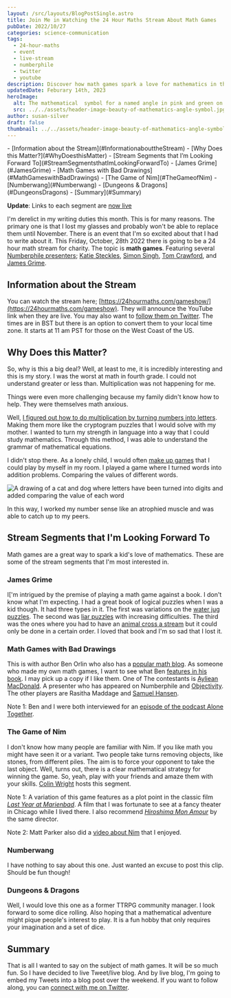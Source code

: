 ```yaml
---
layout: /src/layouts/BlogPostSingle.astro
title: Join Me in Watching the 24 Hour Maths Stream About Math Games
pubDate: 2022/10/27
categories: science-communication
tags:
  - 24-hour-maths
  - event
  - live-stream
  - numberphile
  - twitter
  - youtube
description: Discover how math games spark a love for mathematics in this recap of the 24-hour math stream for charity. Explore the benefits of various math games showcased by some presenters from Numberphile
updatedDate: Feburary 14th, 2023
heroImage:
  alt: The mathematical  symbol for a named angle in pink and green on a white bacground.
  src: ../../assets/header-image-beauty-of-mathematics-angle-symbol.jpg
author: susan-silver
draft: false
thumbnail: ../../assets/header-image-beauty-of-mathematics-angle-symbol.jpg
---
```


<Toc>
- [Information about the Stream](#InformationabouttheStream)
- [Why Does this Matter?](#WhyDoesthisMatter)
- [Stream Segments that I’m Looking Forward To](#StreamSegmentsthatImLookingForwardTo)
  - [James Grime](#JamesGrime)
  - [Math Games with Bad Drawings](#MathGameswithBadDrawings)
  - [The Game of Nim](#TheGameofNim)
  - [Numberwang](#Numberwang)
  - [Dungeons & Dragons](#DungeonsDragons)
- [Summary](#Summary)
</Toc>


**Update**: Links to each segment are [now live](https://24hourmaths.com/gameshow)

I'm derelict in my writing duties this month. This is for many reasons. The primary one is that I lost my glasses and probably 
won't be able to replace them until November. There is an event that I'm so excited about that I had to write about it. 
This Friday, October, 28th 2022 there is going to be a 24 hour math stream for charity. The topic is **math games**. 
Featuring several 
[Numberphile presenters](https://beautyofmathematics.com/favorite-video-every-year-numberphile/); [Katie Steckles](https://www.katiesteckles.co.uk/), [Simon Singh](https://simonsingh.net/), [Tom Crawford](https://tomrocksmaths.com/), and [James Grime](https://www.singingbanana.com/).

## <a name="InformationabouttheStream"></a> Information about the Stream

You can watch the stream here;
 [https://24hourmaths.com/gameshow/](https://24hourmaths.com/gameshow). They will announce the YouTube link when they are 
 live. You may also want to [follow them on Twitter](https://twitter.com/24hmaths). The times are in BST but there
  is an option to convert them to your local time zone. It starts at 11 am PST for those on the West Coast of the US.

## <a name="WhyDoesthisMatter"></a> Why Does this Matter?

So, why is this a big deal? Well, at least to me, it is incredibly interesting and this is my story. 
I was the worst at math in fourth grade. I could not understand greater or less than. Multiplication was not happening for me.

Things were even more challenging because my family didn't know how to help. They were themselves math anxious.

Well, [I figured out how to do multiplication by turning numbers into letters](https://medium.com/@SusanSilver/a-writer-s-illicit-love-affair-with-mathematics-d7d144ac2234?source=user_profile---------0----------------------------). Making them more like the cryptogram puzzles that I would solve with my mother. I wanted to turn my strength in language into a way that I could study mathematics. Through this method, I was able to understand the grammar of mathematical equations.

I didn't stop there. As a lonely child, I would often [make up games](https://beautyofmathematics.com/creative-play-mathematics/) that I could play by myself in my room. I played a game where I turned words into addition problems. Comparing the values of different words.




<Image src={compare} alt="A drawing of a cat and dog where letters have been turned into digits and added comparing the value of each word" format="avif" quality="mid"/>


In this way, I worked my number sense like an atrophied muscle and was able to catch up to my peers.

## <a name="StreamSegmentsthatImLookingForwardTo"></a> Stream Segments that I'm Looking Forward To

Math games are a great way to spark a kid's love of mathematics. These are some of the stream segments that I'm most interested in.

### <a name="JamesGrime"></a> James Grime

I\['m intrigued by the premise of playing a math game against a book. I don't know what I'm expecting. I had a great book of logical puzzles when I was a kid though. It had three types in it. The first was variations on the [water jug puzzles](https://www.youtube.com/watch?v=2vdF6NASMiE). The second was [liar puzzles](https://www.youtube.com/watch?v=2dgmgub8mHw) with increasing difficulties. The third was the ones where you had to have an [animal cross a stream](https://www.youtube.com/watch?v=P6Y-RwbxjFU) but it could only be done in a certain order. I loved that book and I'm so sad that I lost it.

### <a name="MathGameswithBadDrawings"></a> Math Games with Bad Drawings

This is with author Ben Orlin who also has a [popular math blog](https://mathwithbaddrawings.com/). As someone who made my own math games, I want to see what Ben [features in his book](https://www.amazon.com/Math-Games-Bad-Drawings-Games-ebook/dp/B09BN43BP4). I may pick up a copy if I like them. One of The contestants is [Ayliean MacDonald](https://linktr.ee/Ayliean). A presenter who has appeared on Numberphile and [Objectivity](https://www.youtube.com/watch?v=PX2eIKAyJA0). The other players are Rasitha Maddage and [Samuel Hansen](https://relprime.com/).

Note 1: Ben and I were both interviewed for an [episode of the podcast Alone Together](https://podcasts.apple.com/us/podcast/one-is-the-loneliest-number-or-is-it/id1547298340?i=1000524569087).

### <a name="TheGameofNim"></a> The Game of Nim

I don't know how many people are familiar with Nim. If you like math you might have seen it or a variant. Two people take turns removing objects, like stones, from different piles. The aim is to force your opponent to take the last object. Well, turns out, there is a clear mathematical strategy for winning the game. So, yeah, play with your friends and amaze them with your skills. [Colin Wright](https://www.solipsys.co.uk/new/MathematicsTalk.html) hosts this segment.

Note 1: A variation of this game features as a plot point in the classic film _[Last Year at Marienbad](https://en.wikipedia.org/wiki/Last_Year_at_Marienbad)_. A film that I was fortunate to see at a fancy theater in Chicago while I lived there. I also recommend _[Hiroshima Mon Amour](https://en.wikipedia.org/wiki/Hiroshima_mon_amour)_ by the same director.

Note 2: Matt Parker also did a [video about Nim](https://www.youtube.com/watch?v=9KABcmczPdg) that I enjoyed.

### Numberwang

I have nothing to say about this one. Just wanted an excuse to post this clip. Should be fun though!

<YouTube id="https://www.youtube.com/watch?v=0obMRztklqU" />

### <a name="DungeonsDragons"></a> Dungeons & Dragons

Well, I would love this one as a former TTRPG community manager. I look forward to some dice rolling.
 Also hoping that a mathematical adventure might pique people's interest to play. It is a fun hobby that
  only requires your imagination and a set of dice.

## <a name="Summary"></a> Summary

That is all I wanted to say on the subject of math games. It will be so much fun. So I have decided to 
live Tweet/live blog. And by live blog, I'm going to embed my Tweets into a blog post over the weekend.
 If you want to follow along, you can [connect with me on Twitter](https://twitter.com/susan_silver).
